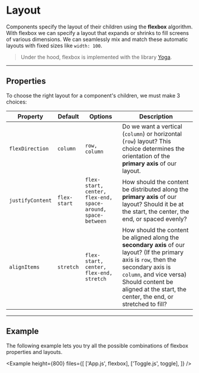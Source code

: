 
# Layout

Components specify the layout of their children using the **flexbox** algorithm. With flexbox we can specify a layout that expands or shrinks to fill screens of various dimensions. We can seamlessly mix and match these automatic layouts with fixed sizes like `width: 100`.

> Under the hood, flexbox is implemented with the library [Yoga](https://yogalayout.com/).

---

## Properties

To choose the right layout for a component's children, we must make 3 choices:

| Property         | Default      | Options                                                     | Description                                                                                                                                                                                                                                          |
| ---------------- | ------------ | ----------------------------------------------------------- | ---------------------------------------------------------------------------------------------------------------------------------------------------------------------------------------------------------------------------------------------------- |
| `flexDirection`  | `column`     | `row, column`                                               | Do we want a vertical (`column`) or horizontal (`row`) layout? This choice determines the orientation of the **primary axis** of our layout.                                                                                                         |
| `justifyContent` | `flex-start` | `flex-start, center, flex-end, space-around, space-between` | How should the content be distributed along the **primary axis** of our layout? Should it be at the start, the center, the end, or spaced evenly?                                                                                                    |
| `alignItems`     | `stretch`    | `flex-start, center, flex-end, stretch`                     | How should the content be aligned along the **secondary axis** of our layout? (If the primary axis is `row`, then the secondary axis is `column`, and vice versa) Should content be aligned at the start, the center, the end, or stretched to fill? |

---

## Example

The following example lets you try all the possible combinations of flexbox properties and layouts.

<Example
  height={800}
  files={[
    ['App.js', flexbox],
    ['Toggle.js', toggle],
  ]}
/>
